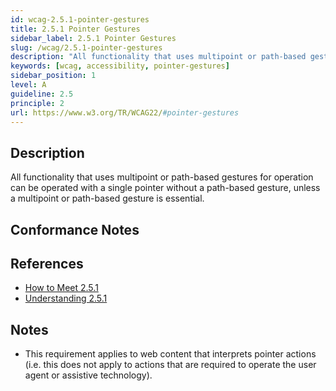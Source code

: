 ```yaml
---
id: wcag-2.5.1-pointer-gestures
title: 2.5.1 Pointer Gestures
sidebar_label: 2.5.1 Pointer Gestures
slug: /wcag/2.5.1-pointer-gestures
description: "All functionality that uses multipoint or path-based gestures for operation can be operated with a single pointer without a path-based gesture, unless a multipoint or path-based gesture is essential."
keywords: [wcag, accessibility, pointer-gestures]
sidebar_position: 1
level: A
guideline: 2.5
principle: 2
url: https://www.w3.org/TR/WCAG22/#pointer-gestures
---
```


## Description

All functionality that uses multipoint or path-based gestures for operation can be operated with a single pointer without a path-based gesture, unless a multipoint or path-based gesture is essential.

## Conformance Notes

<Project name="ads">
  <Unknown></Unknown>
</Project>

<Project name="scix">
  <Support></Support>
</Project>

## References

- [How to Meet 2.5.1](https://www.w3.org/WAI/WCAG22/quickref/#pointer-gestures)
- [Understanding 2.5.1](https://www.w3.org/WAI/WCAG22/Understanding/pointer-gestures.html)

## Notes

- This requirement applies to web content that interprets pointer actions (i.e. this does not apply to actions that are required to operate the user agent or assistive technology).

